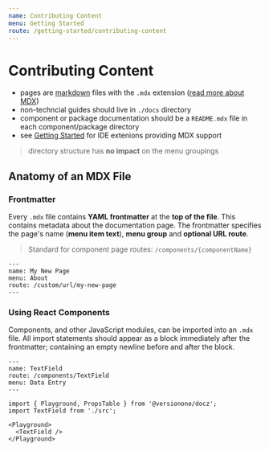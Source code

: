 ```yaml
---
name: Contributing Content
menu: Getting Started
route: /getting-started/contributing-content
---
```


# Contributing Content

- pages are [markdown](https://github.com/adam-p/markdown-here/wiki/Markdown-Cheatsheet) files with the `.mdx` extension ([read more about MDX](https://mdxjs.com/))
- non-techncial guides should live in `./docs` directory
- component or package documentation should be a `README.mdx` file in each component/package directory
- see [Getting Started](/#prerequisite-software) for IDE extenions providing MDX support

> directory structure has **no impact** on the menu groupings

## Anatomy of an MDX File

### Frontmatter

Every `.mdx` file contains **YAML frontmatter** at the **top of the file**. This contains metadata about the documentation page. The frontmatter specifies the page's name (**menu item text**), **menu group** and **optional URL route**.

> Standard for component page routes: `/components/{componentName}`

```mdx
---
name: My New Page
menu: About
route: /custom/url/my-new-page
---
```

### Using React Components

Components, and other JavaScript modules, can be imported into an `.mdx` file. All import statements should appear as a block immediately after the frontmatter; containing an empty newline before and after the block.

```mdx
---
name: TextField
route: /components/TextField
menu: Data Entry
---

import { Playground, PropsTable } from '@versionone/docz';
import TextField from './src';

<Playground>
  <TextField />
</Playground>
```
